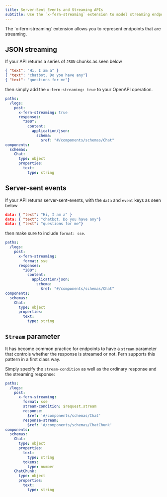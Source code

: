 ```yaml
---
title: Server-Sent Events and Streaming APIs
subtitle: Use the `x-fern-streaming` extension to model streaming endpoints
---
```


<Note>
  The `x-fern-streaming` extension allows you to represent endpoints that are streaming. 
</Note>


## JSON streaming

If your API returns a series of `JSON` chunks as seen below

```json
{ "text": "Hi, I am a" }
{ "text": "chatbot. Do you have any"}
{ "text": "questions for me"}
```

then simply add the `x-fern-streaming: true` to your OpenAPI operation. 

```yaml title="openapi.yml" {4}
paths:
  /logs:
    post:
      x-fern-streaming: true
      responses:
        "200":
          content:
            application/json:
              schema:
                $ref: "#/components/schemas/Chat"
components:
  schemas:
    Chat:
      type: object
      properties:
        text:
          type: string
```

## Server-sent events 

If your API returns server-sent-events, with the `data` and `event` keys as seen below

```json
data: { "text": "Hi, I am a" }
data: { "text": "chatbot. Do you have any"}
data: { "text": "questions for me"}
```

then make sure to include `format: sse`. 

```yaml title="openapi.yml" {4-5}
paths:
  /logs:
    post:
      x-fern-streaming: 
        format: sse
      responses:
        "200":
          content:
            application/json:
              schema:
                $ref: "#/components/schemas/Chat"
components:
  schemas:
    Chat:
      type: object
      properties:
        text:
          type: string
```

## `Stream` parameter

It has become common practice for endpoints to have a `stream` parameter that 
controls whether the response is streamed or not. Fern supports this pattern in a first 
class way. 

Simply specify the `stream-condition` as well as the ordinary response and the streaming response: 

```yaml title="openapi.yml" {4-10}
paths:
  /logs:
    post:
      x-fern-streaming: 
        format: sse
        stream-condition: $request.stream
        response: 
          $ref: '#/components/schemas/Chat'
        response-stream: 
          $ref: '#/components/schemas/ChatChunk'
components:
  schemas:
    Chat:
      type: object
      properties:
        text:
          type: string
        tokens: 
          type: number
    ChatChunk: 
      type: object
      properties: 
        text: 
          type: string
```